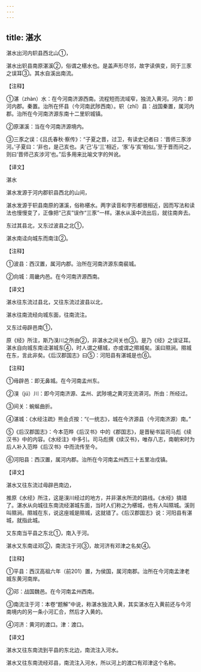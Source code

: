 ```yaml
---
---
---
```

title: 湛水
---





湛水出河内轵县西北山①，


湛水出轵县南原湛溪②，俗谓之椹水也。是盖声形尽邻，故字读俱变，同于三豕之误耳③。其水自溪出南流。


【注释】


①湛（zhàn）水：在今河南济源西南。流程短而流域窄，独流入黄河。河内：即河内郡。秦置。治所在怀县（今河南武陟西南）。轵（zhǐ）县：战国秦置，属河内郡。治所在今河南济源东南十二里轵城镇。


②原湛溪：当在今河南济源境内。


③三豕之误：《吕氏春秋·察传》：“子夏之晋，过卫，有读史记者曰：‘晋师三豕涉河。’子夏曰：‘非也，是己亥也。夫‘己’与‘三’相近，‘豕’与‘亥’相似。’至于晋而问之，则曰‘晋师己亥涉河’也。”后多用来比喻文字的舛讹。


【译文】


湛水


湛水发源于河内郡轵县西北的山间，


湛水发源于轵县南原的湛溪，俗称椹水。两字读音和字形都很相近，因而写法和读法也慢慢变了，正像把“己亥”误作“三豕”一样。湛水从溪中流出后，就往南奔去。


东过其县北，又东过波县之北①，


湛水南迳向城东而南注②。


【注释】


①波县：西汉置，属河内郡。治所在河南济源东南裴城。


②向城：周畿内邑。在今河南济源西南。


【译文】


湛水往东流过县北，又往东流过波县以北，


湛水往南流经向城东面，往南流注。


又东过毋辟邑南①，


原《经》所注，斯乃湨川之所由②，非湛水之间关也③。是乃《经》之误证耳。湛水自向城东南迳湛城东④，时人谓之椹城，亦或谓之隰城矣。溪曰隰涧。隰城在东，言此非矣。《后汉郡国志》曰⑤：河阳县有湛城是也⑥。


【注释】


①毋辟邑：即无鼻城。在今河南孟州东。


②湨（jú）川：即今河南济源、孟州、武陟境之黄河支流漭河。所由：所经过。


③间关：蜿蜒曲折。


④湛城：《水经注疏》熊会贞按：“《一统志》，城在今济源县（今河南济源）南。”


⑤《后汉郡国志》：今本范晔《后汉书》中的《郡国志》，是晋秘书监司马彪《续汉书》中的内容。《水经注》中多引。司马彪撰《续汉书》，唯存八志，南朝宋时为后人补入范晔《后汉书》中而流传至今。


⑥河阳县：西汉置，属河内郡。治所在今河南孟州西三十五里冶戍镇。


【译文】


湛水又往东流过毋辟邑南边，


推原《水经》所注，这是湨川经过的地方，并非湛水所流的路线。《水经》搞错了。湛水从向城往东南流经湛城东面，当时人们称之为椹城，也有人叫隰城。溪则叫隰涧。隰城在东，说这座城是隰城，这就错了。《后汉郡国志》说：河阳县有湛城，就指此城。


又东南当平县之东北①，南入于河。


湛水又东南迳邓②，南流注于河③，故河济有邓津之名矣④。


【注释】


①平县：西汉高祖六年（前201）置，为侯国，属河南郡。治所在今河南孟津老城东黄河南岸。


②邓：战国魏邑。在今河南孟州西南。


③南流注于河：本卷“题解”中说，称湛水独流入黄，其实湛水在入黄前还与今河南境内的另一条小河汇合，然后才入黄的。


④河济：黄河的渡口。津：渡口。


【译文】


湛水又往东南流到平县的东北边，南流注入河水。


湛水又往东南流经邓县，南流注入河水，所以河上的渡口有邓津这个名称。